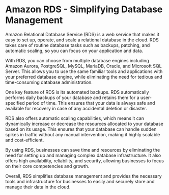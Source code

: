 
# Amazon RDS - Simplifying Database Management

Amazon Relational Database Service (RDS) is a web service that makes it easy to set up, operate, and scale a relational database in the cloud. RDS takes care of routine database tasks such as backups, patching, and automatic scaling, so you can focus on your application and data.

With RDS, you can choose from multiple database engines including Amazon Aurora, PostgreSQL, MySQL, MariaDB, Oracle, and Microsoft SQL Server. This allows you to use the same familiar tools and applications with your preferred database engine, while eliminating the need for tedious and time-consuming database administration.

One key feature of RDS is its automated backups. RDS automatically performs daily backups of your database and retains them for a user-specified period of time. This ensures that your data is always safe and available for recovery in case of any accidental deletion or disaster.

RDS also offers automatic scaling capabilities, which means it can dynamically increase or decrease the resources allocated to your database based on its usage. This ensures that your database can handle sudden spikes in traffic without any manual intervention, making it highly scalable and cost-efficient.

By using RDS, businesses can save time and resources by eliminating the need for setting up and managing complex database infrastructure. It also offers high availability, reliability, and security, allowing businesses to focus on their core competencies and growth.

Overall, RDS simplifies database management and provides the necessary tools and infrastructure for businesses to easily and securely store and manage their data in the cloud. 